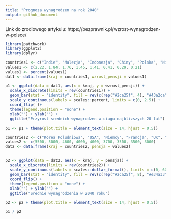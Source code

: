 ---
title: "Prognoza wynagrodzen na rok 2040"
output: github_document
---

Link do zrodlowego artykulu: https://bezprawnik.pl/wzrost-wynagrodzen-w-polsce/


```{r Code, echo=TRUE}
library(patchwork)
library(ggplot2)
library(dplyr)

countries1 <- c("Indie", "Malezja", "Indonezja", "Chiny", "Polska", "Niemcy", "Wielka Brytania" , "USA")
values1 <- c(2.22, 1.84, 1.76, 1.45, 1.41, 0.41, 0.29, 0.21)
values1 <- percent(values1)
dat1 <- data.frame(kraj = countries1, wzrost_pensji = values1)

p1 <- ggplot(data = dat1, aes(x = kraj, y = wzrost_pensji)) +
  scale_x_discrete(limits = rev(countries1)) +
  geom_bar(stat = "identity", fill = rev(c(rep("#2ca25f", 4), "#43a2ca", rep("#e34a33", 3)))) +
  scale_y_continuous(labels = scales::percent, limits = c(0, 2.5)) +
  coord_flip( )+
  theme(legend.position = "none") +
  xlab("") + ylab("") +
  ggtitle("Przyrost srednich wynagrodzen w ciagu najblizszych 20 lat")

p1 <- p1 + theme(plot.title = element_text(size = 14, hjust = 0.5))

countries2 <- c("Korea Poludniowa", "USA", "Niemcy", "Francja", "UK", "Hiszpania", "Wlochy", "RPA", "Polska")
values2 <- c(5500, 5000, 4600, 4000, 4000, 3700, 3500, 3500, 3000)
dat2 <- data.frame(kraj = countries2, pensja = values2)


p2 <- ggplot(data = dat2, aes(x = kraj, y = pensja)) +
  scale_x_discrete(limits = rev(countries2)) +
  scale_y_continuous(labels = scales::dollar_format(), limits = c(0, 6000)) +
  geom_bar(stat = "identity", fill = rev(c(rep("#2ca25f", 8), "#e34a33"))) +
  coord_flip() +
  theme(legend.position = "none") +
  xlab("") + ylab("") +
  ggtitle("Srednie wynagrodzenia w 2040 roku")

p2 <- p2 + theme(plot.title = element_text(size = 14, hjust = 0.5))

p1 / p2 
```

